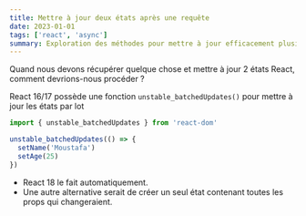 ```yaml
---
title: Mettre à jour deux états après une requête
date: 2023-01-01
tags: ['react', 'async']
summary: Exploration des méthodes pour mettre à jour efficacement plusieurs états React après une opération de recherche, notamment en utilisant unstable_batchedUpdates() dans React 16/17 et la gestion automatique dans React 18.
---
```


Quand nous devons récupérer quelque chose et mettre à jour 2 états React, comment devrions-nous procéder ?

React 16/17 possède une fonction `unstable_batchedUpdates()` pour mettre à jour les états par lot

```ts
import { unstable_batchedUpdates } from 'react-dom'

unstable_batchedUpdates(() => {
  setName('Moustafa')
  setAge(25)
})
```

- React 18 le fait automatiquement.
- Une autre alternative serait de créer un seul état contenant toutes les props qui changeraient.
